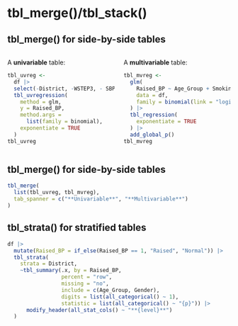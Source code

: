 # tbl_merge()/tbl_stack()

## tbl_merge() for side-by-side tables

::: columns
::: {.column width="50%"}
A **univariable** table:

```r
tbl_uvreg <- 
  df |> 
  select(-District, -WSTEP3, - SBP, -DBP) |> 
  tbl_uvregression(
    method = glm,
    y = Raised_BP,
    method.args = 
      list(family = binomial),
    exponentiate = TRUE
  )
tbl_uvreg
```
:::

::: {.column width="50%"}
A **multivariable** table:

```r
tbl_mvreg <- 
  glm(
    Raised_BP ~ Age_Group + Smoking + BMI + LDL,
    data = df,
    family = binomial(link = "logit")
  ) |> 
  tbl_regression(
    exponentiate = TRUE
  ) |> 
  add_global_p() 
tbl_mvreg
```
:::
:::

## tbl_merge() for side-by-side tables

```r
tbl_merge(
  list(tbl_uvreg, tbl_mvreg),
  tab_spanner = c("**Univariable**", "**Multivariable**")
)
```

## tbl_strata() for stratified tables

```r
df |>
  mutate(Raised_BP = if_else(Raised_BP == 1, "Raised", "Normal")) |>
  tbl_strata(
    strata = District,
    ~tbl_summary(.x, by = Raised_BP,
                 percent = "row",
                 missing = "no",
                 include = c(Age_Group, Gender),
                 digits = list(all_categorical() ~ 1),
                 statistic = list(all_categorical() ~ "{p}")) |>
      modify_header(all_stat_cols() ~ "**{level}**")
  )
```
